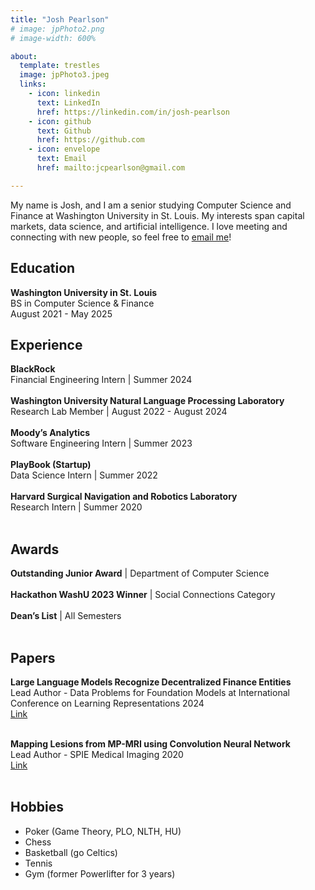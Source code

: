 ```yaml
---
title: "Josh Pearlson"
# image: jpPhoto2.png
# image-width: 600%

about: 
  template: trestles
  image: jpPhoto3.jpeg
  links:
    - icon: linkedin
      text: LinkedIn
      href: https://linkedin.com/in/josh-pearlson
    - icon: github
      text: Github
      href: https://github.com
    - icon: envelope
      text: Email
      href: mailto:jcpearlson@gmail.com

---
```

<!-- :::{#hero-heading} -->

My name is Josh, and I am a senior studying Computer Science and Finance at Washington University in St. Louis. My interests span capital markets, data science, and artificial intelligence. I love meeting and connecting with new people, so feel free to [email me](mailto:jcpearlson@gmail.com)!

## Education

**Washington University in St. Louis** <br>BS in Computer Science & Finance <br>August 2021 - May 2025


::: {.panel-tabset}

## Experience

**BlackRock** <br>Financial Engineering Intern | Summer 2024 <br> <br>
**Washington University Natural Language Processing Laboratory** <br>Research Lab Member | August 2022 - August 2024 <br><br>
**Moody's Analytics** <br>Software Engineering Intern | Summer 2023 <br><br>
**PlayBook (Startup)** <br>Data Science Intern | Summer 2022 <br><br>
**Harvard Surgical Navigation and Robotics Laboratory** <br>Research Intern | Summer 2020 <br><br>


## Awards

**Outstanding Junior Award** | Department of Computer Science <br><br>
**Hackathon WashU 2023 Winner** | Social Connections Category <br><br>
**Dean's List** | All Semesters <br><br>

## Papers

**Large Language Models Recognize Decentralized Finance Entities** 
<br>Lead Author - Data Problems for Foundation Models at International Conference on Learning Representations 2024<br> [Link](https://openreview.net/forum?id=sfnz81T3pm) <br><br>

**Mapping Lesions from MP-MRI using Convolution Neural Network**
<br>Lead Author - SPIE Medical Imaging 2020<br> [Link](https://doi.org/10.1117/12.2582228)<br><br>


:::

## Hobbies 

- Poker (Game Theory, PLO, NLTH, HU)
- Chess
- Basketball (go Celtics)
- Tennis
- Gym (former Powerlifter for 3 years)
